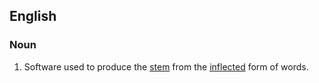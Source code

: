 {{wikipedia|stemming}}
==English==
===Noun===
{{en-noun}}
# {{computing}} {{linguistics}} Software used to produce the [[stem]] from the [[inflected]] form of words.